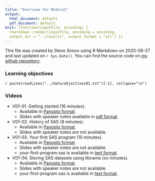 ```yaml
---
title: "Overview for Module1"
output:
  html_document: default
  pdf_document: default
knit: (function(inputFile, encoding) {
  rmarkdown::render(inputFile, encoding = encoding,
  output_dir = "../results", output_format = "all") })  
---
```


This file was created by Steve Simon using R Markdown on 2020-06-27 and last updated on `r Sys.Date()`. You can find the source code on [my github repository](https://github.com/pmean/introduction-to-SAS/tree/master/basics1/src).

### Learning objectives

`r paste(readLines("../data/objectives01.txt")[-1], collapse="\n")`

### Videos

+ V01-01. Getting started (16 minutes). 
  + Available in [Panopto format](https://umkc.hosted.panopto.com/Panopto/Pages/Viewer.aspx?id=3c8860e3-ec58-4873-ba83-aa68012a84c2).
  + Slides with speaker notes available in [pdf format](https://github.com/pmean/introduction-to-SAS/blob/master/basics1/results/getting-started.pdf).

+ V01-02. History of SAS (8 minutes). 
  + Available in [Panopto format](https://umkc.hosted.panopto.com/Panopto/Pages/Viewer.aspx?id=ba88be23-73d8-4804-ada4-aa73011ac94a). 
  + Slides with speaker notes are not available.

+ V01-03. Your first SAS program (10 minutes). 
  + Available in [Panopto format](https://umkc.hosted.panopto.com/Panopto/Pages/Viewer.aspx?id=671572b5-a25a-46e0-8d85-aa730122496b).
  + Slides with speaker notes are not available.
  + your-first-program.sas is available in [text format](https://github.com/pmean/introduction-to-SAS/tree/master/basics1/src/getting-started.sas).

+ V01-04. Storing SAS datasets using libname (xx minutes). 
  + Available in [Panopto format](https://umkc.hosted.panopto.com/Panopto/Pages/Viewer.aspx?id=a8dbb622-2d61-41a7-b6a4-aa7301264e3e).
  + Slides with speaker notes are not available.
  + your-first-program.sas is available in [text format](https://github.com/pmean/introduction-to-SAS/tree/master/basics1/src/getting-started.sas).

